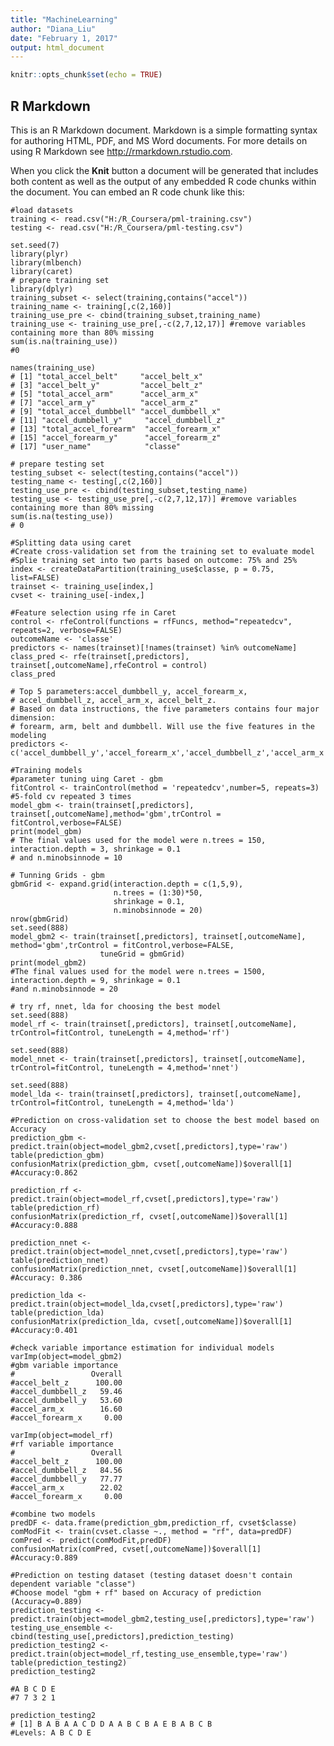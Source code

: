 ---
title: "MachineLearning"
author: "Diana_Liu"
date: "February 1, 2017"
output: html_document
---

```{r setup, include=FALSE}
knitr::opts_chunk$set(echo = TRUE)
```

## R Markdown

This is an R Markdown document. Markdown is a simple formatting syntax for authoring HTML, PDF, and MS Word documents. For more details on using R Markdown see <http://rmarkdown.rstudio.com>.

When you click the **Knit** button a document will be generated that includes both content as well as the output of any embedded R code chunks within the document. You can embed an R code chunk like this:

```{Wearable device data}

#load datasets
training <- read.csv("H:/R_Coursera/pml-training.csv")
testing <- read.csv("H:/R_Coursera/pml-testing.csv")
```

```
set.seed(7)
library(plyr)
library(mlbench)
library(caret)
# prepare training set
library(dplyr)
training_subset <- select(training,contains("accel"))
training_name <- training[,c(2,160)]
training_use_pre <- cbind(training_subset,training_name)
training_use <- training_use_pre[,-c(2,7,12,17)] #remove variables containing more than 80% missing
sum(is.na(training_use))
#0

names(training_use)
# [1] "total_accel_belt"     "accel_belt_x"        
# [3] "accel_belt_y"         "accel_belt_z"        
# [5] "total_accel_arm"      "accel_arm_x"         
# [7] "accel_arm_y"          "accel_arm_z"         
# [9] "total_accel_dumbbell" "accel_dumbbell_x"    
# [11] "accel_dumbbell_y"     "accel_dumbbell_z"    
# [13] "total_accel_forearm"  "accel_forearm_x"     
# [15] "accel_forearm_y"      "accel_forearm_z"     
# [17] "user_name"            "classe" 
```

```
# prepare testing set
testing_subset <- select(testing,contains("accel"))
testing_name <- testing[,c(2,160)]
testing_use_pre <- cbind(testing_subset,testing_name)
testing_use <- testing_use_pre[,-c(2,7,12,17)] #remove variables containing more than 80% missing
sum(is.na(testing_use))
# 0
```

```
#Splitting data using caret
#Create cross-validation set from the training set to evaluate model
#Splie training set into two parts based on outcome: 75% and 25%
index <- createDataPartition(training_use$classe, p = 0.75, list=FALSE)
trainset <- training_use[index,]
cvset <- training_use[-index,]
```

```
#Feature selection using rfe in Caret
control <- rfeControl(functions = rfFuncs, method="repeatedcv", repeats=2, verbose=FALSE)
outcomeName <- 'classe'
predictors <- names(trainset)[!names(trainset) %in% outcomeName]
class_pred <- rfe(trainset[,predictors], trainset[,outcomeName],rfeControl = control)
class_pred

# Top 5 parameters:accel_dumbbell_y, accel_forearm_x, 
# accel_dumbbell_z, accel_arm_x, accel_belt_z.
# Based on data instructions, the five parameters contains four major dimension:
# forearm, arm, belt and dumbbell. Will use the five features in the modeling
predictors <- c('accel_dumbbell_y','accel_forearm_x','accel_dumbbell_z','accel_arm_x','accel_belt_z')

```

```
#Training models
#parameter tuning uing Caret - gbm
fitControl <- trainControl(method = 'repeatedcv',number=5, repeats=3) 
#5-fold cv repeated 3 times
model_gbm <- train(trainset[,predictors], trainset[,outcomeName],method='gbm',trControl = fitControl,verbose=FALSE)
print(model_gbm)
# The final values used for the model were n.trees = 150, interaction.depth = 3, shrinkage = 0.1
# and n.minobsinnode = 10

# Tunning Grids - gbm
gbmGrid <- expand.grid(interaction.depth = c(1,5,9),
                       n.trees = (1:30)*50,
                       shrinkage = 0.1,
                       n.minobsinnode = 20)
nrow(gbmGrid)
set.seed(888)
model_gbm2 <- train(trainset[,predictors], trainset[,outcomeName], method='gbm',trControl = fitControl,verbose=FALSE,
                    tuneGrid = gbmGrid)
print(model_gbm2)
#The final values used for the model were n.trees = 1500, interaction.depth = 9, shrinkage = 0.1
#and n.minobsinnode = 20
```

```
# try rf, nnet, lda for choosing the best model
set.seed(888)
model_rf <- train(trainset[,predictors], trainset[,outcomeName], trControl=fitControl, tuneLength = 4,method='rf')

set.seed(888)
model_nnet <- train(trainset[,predictors], trainset[,outcomeName], trControl=fitControl, tuneLength = 4,method='nnet')

set.seed(888)
model_lda <- train(trainset[,predictors], trainset[,outcomeName], trControl=fitControl, tuneLength = 4,method='lda')
```

```
#Prediction on cross-validation set to choose the best model based on Accuracy
prediction_gbm <- predict.train(object=model_gbm2,cvset[,predictors],type='raw')
table(prediction_gbm)
confusionMatrix(prediction_gbm, cvset[,outcomeName])$overall[1] 
#Accuracy:0.862

prediction_rf <- predict.train(object=model_rf,cvset[,predictors],type='raw')
table(prediction_rf)
confusionMatrix(prediction_rf, cvset[,outcomeName])$overall[1] 
#Accuracy:0.888

prediction_nnet <- predict.train(object=model_nnet,cvset[,predictors],type='raw')
table(prediction_nnet)
confusionMatrix(prediction_nnet, cvset[,outcomeName])$overall[1] 
#Accuracy: 0.386

prediction_lda <- predict.train(object=model_lda,cvset[,predictors],type='raw')
table(prediction_lda)
confusionMatrix(prediction_lda, cvset[,outcomeName])$overall[1] 
#Accuracy:0.401
```
```
#check variable importance estimation for individual models
varImp(object=model_gbm2)
#gbm variable importance
#                 Overall
#accel_belt_z      100.00
#accel_dumbbell_z   59.46
#accel_dumbbell_y   53.60
#accel_arm_x        16.60
#accel_forearm_x     0.00

varImp(object=model_rf)
#rf variable importance
#                 Overall
#accel_belt_z      100.00
#accel_dumbbell_z   84.56
#accel_dumbbell_y   77.77
#accel_arm_x        22.02
#accel_forearm_x     0.00
```

```
#combine two models
predDF <- data.frame(prediction_gbm,prediction_rf, cvset$classe) 
comModFit <- train(cvset.classe ~., method = "rf", data=predDF)
comPred <- predict(comModFit,predDF)
confusionMatrix(comPred, cvset[,outcomeName])$overall[1] 
#Accuracy:0.889
```

```
#Prediction on testing dataset (testing dataset doesn't contain dependent variable "classe")
#Choose model "gbm + rf" based on Accuracy of prediction (Accuracy=0.889)
prediction_testing <- predict.train(object=model_gbm2,testing_use[,predictors],type='raw')
testing_use_ensemble <- cbind(testing_use[,predictors],prediction_testing)
prediction_testing2 <- predict.train(object=model_rf,testing_use_ensemble,type='raw')
table(prediction_testing2)
prediction_testing2

#A B C D E 
#7 7 3 2 1 

prediction_testing2
# [1] B A B A A C D D A A B C B A E B A B C B
#Levels: A B C D E
```
